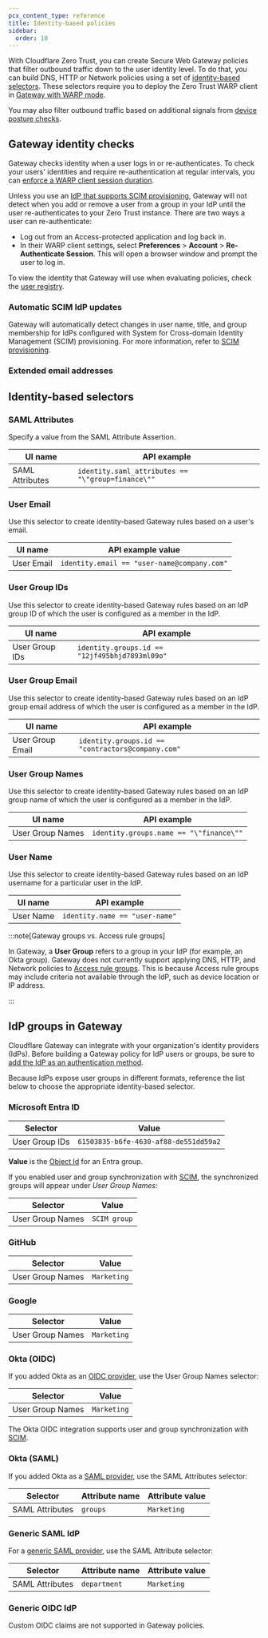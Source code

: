 ```yaml
---
pcx_content_type: reference
title: Identity-based policies
sidebar:
  order: 10
---
```



With Cloudflare Zero Trust, you can create Secure Web Gateway policies that filter outbound traffic down to the user identity level. To do that, you can build DNS, HTTP or Network policies using a set of [identity-based selectors](#identity-based-selectors). These selectors require you to deploy the Zero Trust WARP client in [Gateway with WARP mode](/cloudflare-one/connections/connect-devices/warp/configure-warp/warp-modes/).

You may also filter outbound traffic based on additional signals from [device posture checks](/cloudflare-one/identity/devices/).

## Gateway identity checks

Gateway checks identity when a user logs in or re-authenticates. To check your users' identities and require re-authentication at regular intervals, you can [enforce a WARP client session duration](/cloudflare-one/connections/connect-devices/warp/configure-warp/warp-sessions/).

Unless you use an [IdP that supports SCIM provisioning](#automatic-scim-idp-updates), Gateway will not detect when you add or remove a user from a group in your IdP until the user re-authenticates to your Zero Trust instance. There are two ways a user can re-authenticate:

- Log out from an Access-protected application and log back in.
- In their WARP client settings, select **Preferences** > **Account** > **Re-Authenticate Session**. This will open a browser window and prompt the user to log in.

To view the identity that Gateway will use when evaluating policies, check the [user registry](/cloudflare-one/insights/logs/users/).

### Automatic SCIM IdP updates

Gateway will automatically detect changes in user name, title, and group membership for IdPs configured with System for Cross-domain Identity Management (SCIM) provisioning. For more information, refer to [SCIM provisioning](/cloudflare-one/identity/users/scim/).

### Extended email addresses

<Render file="gateway/extended-email" />

## Identity-based selectors

### SAML Attributes

Specify a value from the SAML Attribute Assertion.

| UI name         | API example                                       |
| --------------- | ------------------------------------------------- |
| SAML Attributes | `identity.saml_attributes == "\"group=finance\""` |

### User Email

Use this selector to create identity-based Gateway rules based on a user's email.

| UI name    | API example value                           |
| ---------- | ------------------------------------------- |
| User Email | `identity.email == "user-name@company.com"` |

### User Group IDs

Use this selector to create identity-based Gateway rules based on an IdP group ID of which the user is configured as a member in the IdP.

| UI name        | API example                                    |
| -------------- | ---------------------------------------------- |
| User Group IDs | `identity.groups.id == "12jf495bhjd7893ml09o"` |

### User Group Email

Use this selector to create identity-based Gateway rules based on an IdP group email address of which the user is configured as a member in the IdP.

| UI name          | API example                                       |
| ---------------- | ------------------------------------------------- |
| User Group Email | `identity.groups.id == "contractors@company.com"` |

### User Group Names

Use this selector to create identity-based Gateway rules based on an IdP group name of which the user is configured as a member in the IdP.

| UI name          | API example                             |
| ---------------- | --------------------------------------- |
| User Group Names | `identity.groups.name == "\"finance\""` |

### User Name

Use this selector to create identity-based Gateway rules based on an IdP username for a particular user in the IdP.

| UI name   | API example                    |
| --------- | ------------------------------ |
| User Name | `identity.name == "user-name"` |

:::note[Gateway groups vs. Access rule groups]

In Gateway, a **User Group** refers to a group in your IdP (for example, an Okta group). Gateway does not currently support applying DNS, HTTP, and Network policies to [Access rule groups](/cloudflare-one/policies/access/groups/). This is because Access rule groups may include criteria not available through the IdP, such as device location or IP address.

:::

## IdP groups in Gateway

Cloudflare Gateway can integrate with your organization's identity providers (IdPs). Before building a Gateway policy for IdP users or groups, be sure to [add the IdP as an authentication method](/cloudflare-one/identity/idp-integration/).

Because IdPs expose user groups in different formats, reference the list below to choose the appropriate identity-based selector.

### Microsoft Entra ID

| Selector       | Value                                 |
| -------------- | ------------------------------------- |
| User Group IDs | `61503835-b6fe-4630-af88-de551dd59a2` |

**Value** is the [Object Id](/cloudflare-one/identity/idp-integration/entra-id/#entra-groups-in-zero-trust-policies) for an Entra group.

If you enabled user and group synchronization with [SCIM](/cloudflare-one/identity/idp-integration/entra-id/#synchronize-users-and-groups), the synchronized groups will appear under _User Group Names_:

| Selector         | Value        |
| ---------------- | ------------ |
| User Group Names | `SCIM group` |

### GitHub

| Selector         | Value       |
| ---------------- | ----------- |
| User Group Names | `Marketing` |

### Google

| Selector         | Value       |
| ---------------- | ----------- |
| User Group Names | `Marketing` |

### Okta (OIDC)

If you added Okta as an [OIDC provider](/cloudflare-one/identity/idp-integration/okta/), use the User Group Names selector:

| Selector         | Value       |
| ---------------- | ----------- |
| User Group Names | `Marketing` |

The Okta OIDC integration supports user and group synchronization with [SCIM](/cloudflare-one/identity/idp-integration/okta/#synchronize-users-and-groups).

### Okta (SAML)

If you added Okta as a [SAML provider](/cloudflare-one/identity/idp-integration/okta-saml/), use the SAML Attributes selector:

| Selector        | Attribute name | Attribute value |
| --------------- | -------------- | --------------- |
| SAML Attributes | `groups`       | `Marketing`     |

### Generic SAML IdP

For a [generic SAML provider](/cloudflare-one/identity/idp-integration/generic-saml/), use the SAML Attribute selector:

| Selector        | Attribute name | Attribute value |
| --------------- | -------------- | --------------- |
| SAML Attributes | `department`   | `Marketing`     |

### Generic OIDC IdP

Custom OIDC claims are not supported in Gateway policies.
